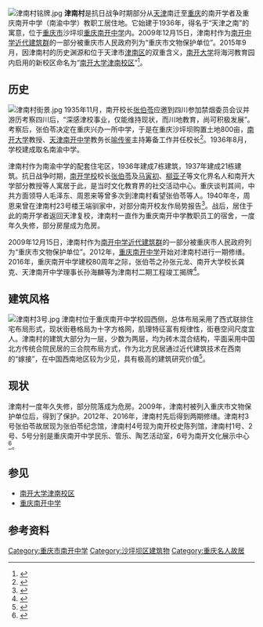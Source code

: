 [[File:津南村铭牌.jpg|thumb]]
'''津南村'''是抗日战争时期部分从[[天津|天津]]南迁至[[重庆|重庆]]的南开学者及重庆南开中学（南渝中学）教职工居住地。它始建于1936年，得名于“天津之南”的寓意，位于[[重庆市|重庆市]]沙坪坝[[重庆南开中学|重庆南开中学]]内。2009年12月15日，津南村作为[[重庆南开中学|南开中学近代建筑群]]的一部分被重庆市人民政府列为“重庆市文物保护单位”。2015年9月，因津南村的历史渊源和位于天津市[[津南区|津南区]]的双重含义，[[南开大学|南开大学]]将海河教育园内启用的新校区命名为“[[南开大学津南校区|南开大学津南校区]]”<ref name="南开大学津南校区规划建设纪实">{{cite news |author1=南开大学新闻中心 |title=公能薪火续 梦圆津之南——南开大学津南校区规划建设纪实 |work=南开大学报 |date=2016-06-17}}</ref>。

==历史==
[[File:津南村街景.jpg|thumb]]
1935年11月，南开校长[[张伯苓|张伯苓]]应邀到四川参加禁烟委员会议并游历考察四川后，“深感津校事业，仅能维持现状，而川地教育，尚可积极发展”。考察后，张伯苓决定在重庆兴办一所中学，于是在重庆沙坪坝购置土地800亩，[[南开大学|南开大学]]教授、[[天津南开中学|天津南开中学]]教务长[[喻传鉴|喻传鉴]]主持筹备工作并任校长<ref>{{cite book |author1=宋璞 |title=喻传鉴在重庆：1936-1966 |date=2008 |publisher=重庆出版社 |location=重庆 |isbn=9787536694736}}</ref>。1936年8月，学校建成取名南渝中学。

津南村作为南渝中学的配套住宅区，1936年建成7栋建筑，1937年建成21栋建筑。抗日战争时期，[[南开系列学校|南开学校]]校长[[张伯苓|张伯苓]]及[[马寅初|马寅初]]、[[柳亚子|柳亚子]]等文化界名人和南开大学部分教授等人寓居于此，是当时文化教育界的社交活动中心。重庆谈判其间，中共方面领导人毛泽东、周恩来等曾多次到津南村看望张伯苓等人。1940年冬，周恩来曾在津南村23号楼王端驯家中，对部分南开校友作局势报告<ref>{{cite journal |author1=胡平原 |title=周恩来在重庆留下的烙印 |journal=中华魂 |date=2018-06-22 |issue=2018年06期}}</ref>。战后，居住于此的南开学者返回天津复校，津南村一直作为重庆南开中学教职员工的宿舍，一度年久失修，部分房屋成为危房。

2009年12月15日，津南村作为[[重庆南开中学|南开中学近代建筑群]]的一部分被重庆市人民政府列为“重庆市文物保护单位”。2012年，[[重庆南开中学|重庆南开中学]]开始对津南村进行一期修缮。2016年，重庆南开中学建校80周年之际，张伯苓之孙张元龙、南开大学校长龚克、天津南开中学理事长孙海麟等为津南村二期工程竣工揭牌<ref>{{cite news |author1=肖友 |title=龚克出席重庆南开中学建校80周年校庆大会 |url=http://news.nankai.edu.cn/nkyw/system/2016/10/22/000300681.shtml |work=南开新闻网 |date=2016-10-22 }}{{Dead link|date=2020年1月 |bot=InternetArchiveBot |fix-attempted=yes }}</ref>。

== 建筑风格 ==
[[File:津南村3号.jpg|thumb]]
津南村位于重庆南开中学校园西侧，总体布局采用了西式联排住宅布局形式，现状街巷格局为十字方格网，肌理特征富有规律性，街巷空间尺度宜人。津南村的建筑大部分为一层，少数为两层，均为砖木混合结构，平面采用中国北方传统合院民居的三合院布局方式，作为北方民居通过近代建筑技术在西南的“嫁接”，在中国西南地区较为少见，具有极高的建筑研究价值<ref name="重庆南开中学津南村保护与功能更新述略">{{cite journal |author1=龙彬、胡衡 |title=重庆南开中学津南村保护与功能更新述略 |journal=重庆建筑 |date=2014-02-25 |issue=2014年02期}}</ref>。

== 现状 ==
津南村一度年久失修，部分院落成为危房。2009年，津南村被列入重庆市文物保护单位后，得到了保护。2012年、2016年，津南村先后得到两期修缮。津南村3号张伯苓故居现为张伯苓纪念馆，津南村4号现为南开校史陈列馆，津南村1号、2号、5号分别是重庆南开中学民乐、管乐、陶艺活动室，6号为南开文化展示中心<ref>{{cite news |author1=佚名 |title=都市老院落“津南村”尘封的历史 住过张伯苓马寅初 |work=重庆晚报 |date=2015-04-23}}</ref>。

==参见==
*[[南开大学津南校区|南开大学津南校区]]
*[[重庆南开中学|重庆南开中学]]

== 参考资料 ==
{{reflist}}
{{南开大学}}
[[Category:重庆市南开中学|Category:重庆市南开中学]]
[[Category:沙坪坝区建筑物|Category:沙坪坝区建筑物]]
[[Category:重庆名人故居|Category:重庆名人故居]]